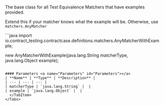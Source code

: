 
The base class for all Test Equivalence Matchers that have examples provided.

Extend this if your matcher knows what the example will be. Otherwise, use `matchers.AnyMatcher`

<Tabs groupId="language">
  <TabItem value="java" label="Java">
```java
import io.contract_testing.contractcase.definitions.matchers.AnyMatcherWithExample;

new AnyMatcherWithExample(java.lang.String matcherType, java.lang.Object example);
```

#### Parameters <a name="Parameters" id="Parameters"></a>
| **Name** | **Type** | **Description** |
| --- | --- | --- |
| matcherType | `java.lang.String` |  |
| example | `java.lang.Object` |  |
  </TabItem>
</Tabs>
